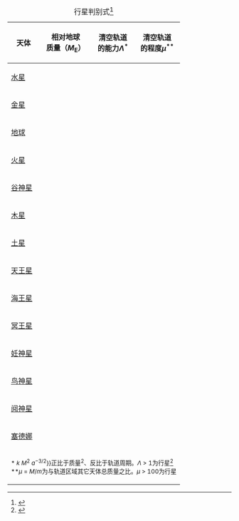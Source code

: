 {| class="wikitable sortable"
|+行星判别式<ref name="soter">{{cite journal|arxiv=astro-ph/0608359|title=What is a Planet?|journal=The Astronomical Journal|first=Steven|last=Soter|date=2006-08-16|volume=132|issue=6|pages=2513–19|doi=10.1086/508861|bibcode=2006AJ....132.2513S}}</ref>{{tnavbar-header|| 行星判别式}}
|-
! 天体
! 相对地球<br>质量（''M''<sub>E</sub>）<br>
! 清空轨道<br>的能力''Λ''<sup>*</sup> <br>
! 清空轨道<br>的程度''µ''<sup>**</sup>
|-
| [[水星]]
| align="center" | {{sort|000.055|0.055}}
| align="center" | {{sort|00000001950|1.95{{esp|3}}}}
| align="center" | {{sort|009100|9.1{{esp|4}}}}
|-
| [[金星]]
| align="center" | {{sort|000.815|0.815}}
| align="center" | {{sort|00000166000|1.66{{esp|5}}}}
| align="center" | {{sort|135000|1.35{{esp|6}}}}
|-
| [[地球]]
| align="center" | {{sort|001|1}}
| align="center" | {{sort|00000153000|1.53{{esp|5}}}}
| align="center" | {{sort|170000|1.7{{esp|6}}}}
|-
| [[火星]]
| align="center" | {{sort|000.107|0.107}}
| align="center" | {{sort|00000000942|9.42{{esp|2}}}}
| align="center" | {{sort|018000|1.8{{esp|5}}}}
|- style="background: #CCF;"
| [[谷神星]]
| align="center" | {{sort|000.00015|0.000 15}}
| align="center" | {{sort|0000000000.000832|8.32{{esp|−4}}}}
| align="center" | {{sort|000000.33|0.33}}
|-
| [[木星]]
| align="center" | {{sort|317.7|317.7}}
| align="center" | {{sort|1300000000|1.30{{esp|9}}}}
| align="center" | {{sort|062500|6.25{{esp|5}}}}
|-
| [[土星]]
| align="center" | {{sort|095.2|95.2}}
| align="center" | {{sort|0046800000|4.68{{esp|7}}}}
| align="center" | {{sort|019000|1.9{{esp|5}}}}
|-
| [[天王星]]
| align="center" | {{sort|014.5|14.5}}
| align="center" | {{sort|0000384000|3.85{{esp|5}}}}
| align="center" | {{sort|002900|2.9{{esp|4}}}}
|-
| [[海王星]]
| align="center" | {{sort|017.1|17.1}}
| align="center" | {{sort|0000273000|2.73{{esp|5}}}}
| align="center" | {{sort|002400|2.4{{esp|4}}}}
|- style="background: #CCF;"
| [[冥王星]]
| align="center" | {{sort|000.002|0.002 2}}
| align="center" | {{sort|0000000000.00295|2.95{{esp|−3}}}}
| align="center" | {{sort|000000.077|0.077}}
|- style="background: #CCF;"
| [[妊神星]]
| align="center" | {{sort|000.00067|0.000 67}}
| align="center" | {{sort|0000000000.000268|2.68{{esp|–4}}}}
| align="center" | {{sort|000000.02|0.02}}
|- style="background: #CCF;"
| [[鸟神星]]
| align="center" | {{sort|000.00067|0.000 67}}
| align="center" | {{sort|0000000000.000222|2.22{{esp|–4}}}}
| align="center" | {{sort|000000.02|0.02<ref>Calculated using the estimate for the mass of the Kuiper belt found in [http://adsabs.harvard.edu/abs/2007MNRAS.tmp...24I Iorio, 2007] of 0.033 Earth masses</ref>}}
|- style="background: #CCF;"
| [[阋神星]]
| align="center" | {{sort|000.002|0.002 8}}
| align="center" | {{sort|0000000000.00215|2.13{{esp|−3}}}}
| align="center" | {{sort|000000.1|0.10}}
|- style="background: #CCF;"
| [[塞德娜]]
| align="center" | {{sort|000.002|0.000 22}}
| align="center" | {{sort|0000000000.000000364|3.64{{esp|−7}}}}
| align="center" | {{sort|000000.07|<0.07<ref>Calculated using the estimate of a minimum of 15 Sedna mass objects in the region. Estimate found in Schwamb, Megan E.; Brown, Michael E.; Rabinowitz, David L.（2009）. "A Search for Distant Solar System Bodies in the Region of Sedna". The Astrophysical Journal Letters 694 (1): L45–L48.</ref>}}
|-
| colspan="4" |<small>*{{math|Λ {{=}} ''k'' ''M''<sup>2</sup> ''a''<sup>−3/2</sup>}}正比于质量<sup>2</sup>、反比于轨道周期。''Λ'' > 1为行星<ref name="Stern 2002">{{cite journal | last=Stern | first=S. Alan | coauthors=and Levison, Harold F. | year=2002 | title=Regarding the criteria for planethood and proposed planetary classification schemes | url=http://www.boulder.swri.edu/~hal/PDF/planet_def.pdf | format=[[PDF]] | journal=Highlights of Astronomy| volume=12 | pages=205–213, as presented at the XXIVth General Assembly of the IAU–2000 [Manchester, UK, 7–18 August 2000]|bibcode = 2002HiA....12..205S | last2=Levison }}</ref> </small><br>
<small>**''µ'' = ''M''/''m''为与轨道区域其它天体总质量之比。''µ'' > 100为行星</small>
|}
<noinclude><references/></noinclude>